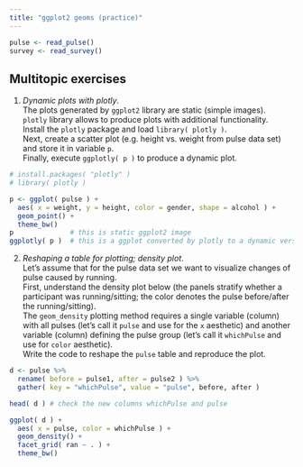 ```yaml
---
title: "ggplot2 geoms (practice)"
---
```


```r
pulse <- read_pulse()
survey <- read_survey()
```

## Multitopic exercises

1. *Dynamic plots with plotly*.  
The plots generated by `ggplot2` library are static (simple images).  
`plotly` library allows to produce plots with additional functionality.  
Install the `plotly` package and load `library( plotly )`.  
Next, create a scatter plot (e.g. height vs. weight from pulse data set) and store it in variable `p`.  
Finally, execute `ggplotly( p )` to produce a dynamic plot.

```r
# install.packages( "plotly" )
# library( plotly )

p <- ggplot( pulse ) +
  aes( x = weight, y = height, color = gender, shape = alcohol ) +
  geom_point() +
  theme_bw()
p              # this is static ggplot2 image
ggplotly( p )  # this is a ggplot converted by plotly to a dynamic version
```

2. *Reshaping a table for plotting; density plot*.  
Let's assume that for the pulse data set we want to visualize changes of pulse caused by running.  
First, understand the density plot below (the panels stratify whether a participant was running/sitting; the color denotes the pulse before/after the running/sitting).  
The `geom_density` plotting method requires a single variable (column) with all pulses (let's call it `pulse` and use for the `x` aesthetic) and another variable (column) defining the pulse group (let's call it `whichPulse` and use for `color` aesthetic).  
Write the code to reshape the `pulse` table and reproduce the plot.

```r
d <- pulse %>%
  rename( before = pulse1, after = pulse2 ) %>% 
  gather( key = "whichPulse", value = "pulse", before, after )
```

```r
head( d ) # check the new columns whichPulse and pulse
```

```r
ggplot( d ) +
  aes( x = pulse, color = whichPulse ) +
  geom_density() +
  facet_grid( ran ~ . ) +
  theme_bw()
```



